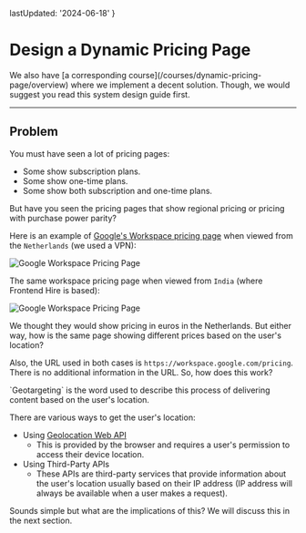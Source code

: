 
  lastUpdated: '2024-06-18'
}

# Design a Dynamic Pricing Page

<Callout>
We also have [a corresponding course](/courses/dynamic-pricing-page/overview) where we implement a decent solution. Though, we would suggest you read this system design guide first.
</Callout>

-----------------

## Problem 

You must have seen a lot of pricing pages:

- Some show subscription plans.
- Some show one-time plans.
- Some show both subscription and one-time plans.

But have you seen the pricing pages that show regional pricing or pricing with purchase power parity?

Here is an example of [Google's Workspace pricing page](https://workspace.google.com/pricing) when viewed from the `Netherlands` (we used a VPN):

![Google Workspace Pricing Page](./assets/nl-google-workspace.webp)

The same workspace pricing page when viewed from `India` (where Frontend Hire is based):

![Google Workspace Pricing Page](./assets/in-google-workspace.webp)

We thought they would show pricing in euros in the Netherlands. But either way, how is the same page showing different prices based on the user's location? 

Also, the URL used in both cases is `https://workspace.google.com/pricing`. There is no additional information in the URL. So, how does this work?

<Callout>
`Geotargeting` is the word used to describe this process of delivering content based on the user's location.
</Callout>

There are various ways to get the user's location:

- Using [Geolocation Web API](https://developer.mozilla.org/en-US/docs/Web/API/Geolocation_API)
  - This is provided by the browser and requires a user's permission to access their device location.
- Using Third-Party APIs
  - These APIs are third-party services that provide information about the user's location usually based on their IP address (IP address will always be available when a user makes a request).

Sounds simple but what are the implications of this? We will discuss this in the next section.